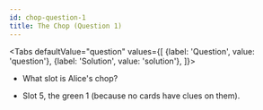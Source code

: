 ```yaml
---
id: chop-question-1
title: The Chop (Question 1)
---
```



<BeginnersGuideProgress id="chop-question-1" />

<Tabs
  defaultValue="question"
  values={[
    {label: 'Question', value: 'question'},
    {label: 'Solution', value: 'solution'},
  ]}>
<TabItem value="question">

- What slot is Alice's chop?

</TabItem>
<TabItem value="solution">

- Slot 5, the green 1 (because no cards have clues on them).

</TabItem>
</Tabs>

<ChopQuestion1 />
